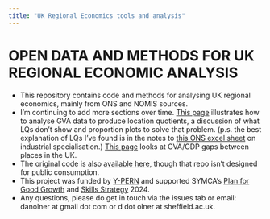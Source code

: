 ```yaml
---
title: "UK Regional Economics tools and analysis"
---
```


# OPEN DATA AND METHODS FOR UK REGIONAL ECONOMIC ANALYSIS

* This repository contains code and methods for analysing UK regional economics, mainly from ONS and NOMIS sources.
* I'm continuing to add more sections over time. [This page]() illustrates how to analyse GVA data to produce location quotients, a discussion of what LQs don't show and proportion plots to solve that problem. (p.s. the best explanation of LQs I've found is in the notes to [this ONS excel sheet](https://www.ons.gov.uk/employmentandlabourmarket/peopleinwork/employmentandemployeetypes/datasets/locationquotientdataandindustrialspecialisationforlocalauthorities) on industrial specialisation.) [This page](gdp_gaps.html) looks at GVA/GDP gaps between places in the UK.
* The original code is also [available here](https://github.com/DanOlner/ukcompare), though that repo isn't designed for public consumption.
* This project was funded by [Y-PERN](https://y-pern.org.uk/) and supported SYMCA's [Plan for Good Growth](https://www.southyorkshire-ca.gov.uk/business/plan-for-good-growth) and [Skills Strategy](https://www.southyorkshire-ca.gov.uk/business/skills-strategy) 2024.
* Any questions, please do get in touch via the issues tab or email: danolner at gmail dot com or d dot olner at sheffield.ac.uk.
